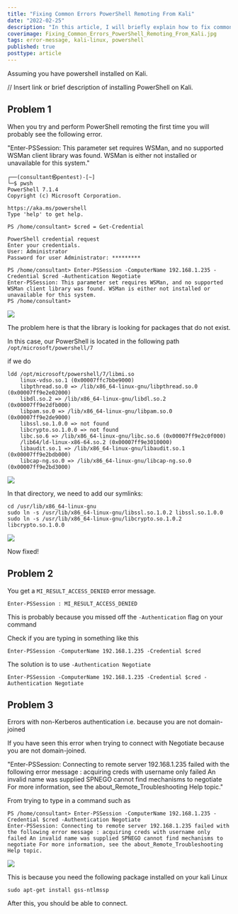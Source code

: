 ```yaml
---
title: "Fixing Common Errors PowerShell Remoting From Kali"
date: "2022-02-25"
description: "In this article, I will briefly explain how to fix common issues when trying to PowerShell Remote From Kalil."
coverimage: Fixing_Common_Errors_PowerShell_Remoting_From_Kali.jpg
tags: error-message, kali-linux, powershell
published: true
posttype: article
---
```


Assuming you have powershell installed on Kali. 

// Insert link or brief description of installing PowerShell on Kali. 



## Problem 1

When you try and perform PowerShell remoting the first time you will probably see the following error. 

"Enter-PSSession: This parameter set requires WSMan, and no supported WSMan client library was found. WSMan is either not installed or unavailable for this system." 

```
┌──(consultant㉿pentest)-[~]
└─$ pwsh 
PowerShell 7.1.4
Copyright (c) Microsoft Corporation.

https://aka.ms/powershell
Type 'help' to get help.

PS /home/consultant> $cred = Get-Credential

PowerShell credential request
Enter your credentials.
User: Administrator
Password for user Administrator: *********

PS /home/consultant> Enter-PSSession -ComputerName 192.168.1.235 -Credential $cred -Authentication Negotiate
Enter-PSSession: This parameter set requires WSMan, and no supported WSMan client library was found. WSMan is either not installed or unavailable for this system.
PS /home/consultant> 
```

![](86717c1c-326e-405e-a56f-4bcb1d38a049.png)

The problem here is that the library is looking for packages that do not exist. 


In this case, our PowerShell is located in the following path `/opt/microsoft/powershell/7`

if we do
```
ldd /opt/microsoft/powershell/7/libmi.so 
	linux-vdso.so.1 (0x00007ffc7bbe9000)
	libpthread.so.0 => /lib/x86_64-linux-gnu/libpthread.so.0 (0x00007ff9e2e02000)
	libdl.so.2 => /lib/x86_64-linux-gnu/libdl.so.2 (0x00007ff9e2dfb000)
	libpam.so.0 => /lib/x86_64-linux-gnu/libpam.so.0 (0x00007ff9e2de9000)
	libssl.so.1.0.0 => not found
	libcrypto.so.1.0.0 => not found
	libc.so.6 => /lib/x86_64-linux-gnu/libc.so.6 (0x00007ff9e2c0f000)
	/lib64/ld-linux-x86-64.so.2 (0x00007ff9e3010000)
	libaudit.so.1 => /lib/x86_64-linux-gnu/libaudit.so.1 (0x00007ff9e2bdb000)
	libcap-ng.so.0 => /lib/x86_64-linux-gnu/libcap-ng.so.0 (0x00007ff9e2bd3000)

```


![](adfdb756-450d-4869-a4d9-f6862bb0ba16.png)

In that directory, we need to add our symlinks:


```
cd /usr/lib/x86_64-linux-gnu 
sudo ln -s /usr/lib/x86_64-linux-gnu/libssl.so.1.0.2 libssl.so.1.0.0
sudo ln -s /usr/lib/x86_64-linux-gnu/libcrypto.so.1.0.2 libcrypto.so.1.0.0
```

![](0743039e-e8ad-49d5-9d64-91588530b5f6.png)

Now fixed!


## Problem 2

You get a `MI_RESULT_ACCESS_DENIED` error message.
```
Enter-PSSession : MI_RESULT_ACCESS_DENIED
```

This is probably because you missed off the `-Authentication` flag on your command

Check if you are typing in something like this
```
Enter-PSSession -ComputerName 192.168.1.235 -Credential $cred 
```

The solution is to use `-Authentication Negotiate`
```
Enter-PSSession -ComputerName 192.168.1.235 -Credential $cred -Authentication Negotiate
```


## Problem 3

Errors with non-Kerberos authentication i.e. because you are not domain-joined

If you have seen this error when trying to connect with Negotiate because you are not domain-joined. 

"Enter-PSSession: Connecting to remote server 192.168.1.235 failed with the following error message : acquiring creds with username only failed An invalid name was supplied SPNEGO cannot find mechanisms to negotiate For more information, see the about_Remote_Troubleshooting Help topic."

From trying to type in a command such as 
```
PS /home/consultant> Enter-PSSession -ComputerName 192.168.1.235 -Credential $cred -Authentication Negotiate
Enter-PSSession: Connecting to remote server 192.168.1.235 failed with the following error message : acquiring creds with username only failed An invalid name was supplied SPNEGO cannot find mechanisms to negotiate For more information, see the about_Remote_Troubleshooting Help topic.
```

![](7a048cd7-7167-4242-9c30-710c29d5b01b.png)

This is because you need the following package installed on your kali Linux
```
sudo apt-get install gss-ntlmssp
```

After this, you should be able to connect.